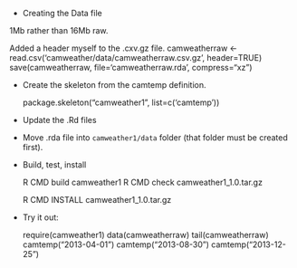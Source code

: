 
* Creating the Data file

1Mb rather than 16Mb raw.

Added a header myself to the .cxv.gz file.
camweatherraw <- read.csv('camweather/data/camweatherraw.csv.gz', header=TRUE)
save(camweatherraw, file='camweatherraw.rda', compress="xz")


* Create the skeleton from the camtemp definition.



	package.skeleton("camweather1", list=c('camtemp'))


* Update the .Rd files

* Move .rda file into `camweather1/data` folder (that folder must be
  created first).

* Build, test, install

	R CMD build camweather1
	R CMD check camweather1_1.0.tar.gz

	R CMD INSTALL camweather1_1.0.tar.gz 


* Try it out:

	require(camweather1)
	data(camweatherraw)
	tail(camweatherraw)
	camtemp("2013-04-01")
	camtemp("2013-08-30")
	camtemp("2013-12-25")
